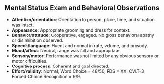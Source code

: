 ## Mental Status Exam and Behavioral Observations

- **Attention/orientation**: Orientation to person, place, time, and situation was intact.
- **Appearance**: Appropriate grooming and dress for context.
- **Behavior/attitude**: Cooperative, engaged. No gross behavioral apathy or disinhibition observed.
- **Speech/language**: Fluent and normal in rate, volume, and prosody.
- **Mood/affect**: Neutral, range was full and appropriate.
- **Sensory/motor**: Performance was not limited by any obvious sensory or motor difficulties.
- **Cognitive process**: Coherent and goal directed.
- **Effort/validity**: Normal; Word Choice = 48/50, RDS = XX, CVLT-3 Forced-Choice Recognition = 9/9.
